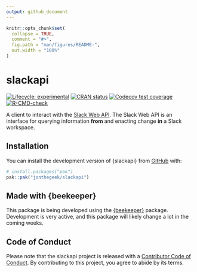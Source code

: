 ```yaml
---
output: github_document
---
```


<!-- README.md is generated from README.Rmd. Please edit that file -->

```r
knitr::opts_chunk$set(
  collapse = TRUE,
  comment = "#>",
  fig.path = "man/figures/README-",
  out.width = "100%"
)
```

# slackapi

<!-- badges: start -->
[![Lifecycle: experimental](https://img.shields.io/badge/lifecycle-experimental-orange.svg)](https://lifecycle.r-lib.org/articles/stages.html#experimental)
[![CRAN status](https://www.r-pkg.org/badges/version/slackapi)](https://CRAN.R-project.org/package=slackapi)
[![Codecov test coverage](https://codecov.io/gh/jonthegeek/slackapi/graph/badge.svg)](https://app.codecov.io/gh/jonthegeek/slackapi)
[![R-CMD-check](https://github.com/jonthegeek/slackapi/actions/workflows/R-CMD-check.yaml/badge.svg)](https://github.com/jonthegeek/slackapi/actions/workflows/R-CMD-check.yaml)
<!-- badges: end -->

A client to interact with the [Slack Web API](https://api.slack.com/web). 
The Slack Web API is an interface for querying information **from** and enacting change **in** a Slack workspace.

## Installation

You can install the development version of {slackapi} from [GitHub](https://github.com/) with:

``` r
# install.packages("pak")
pak::pak("jonthegeek/slackapi")
```

## Made with {beekeeper}

This package is being developed using the [{beekeeper}](https://beekeeper.api2r.org/) package.
Development is very active, and this package will likely change a lot in the coming weeks.

## Code of Conduct

Please note that the slackapi project is released with a [Contributor Code of Conduct](https://jonthegeek.github.io/slackapi/CODE_OF_CONDUCT.html). By contributing to this project, you agree to abide by its terms.
